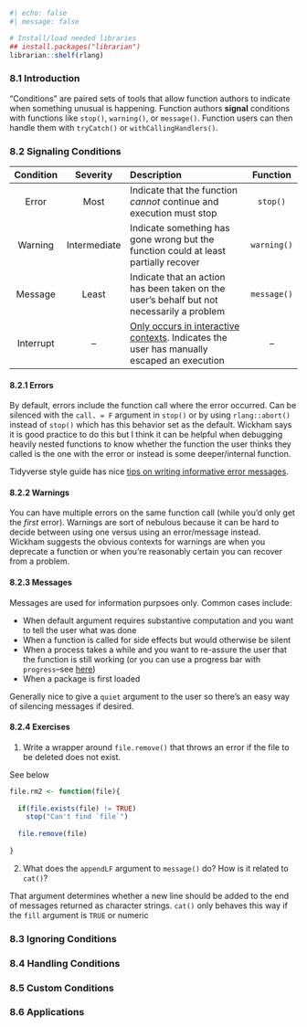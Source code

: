 
```r
#| echo: false
#| message: false

# Install/load needed libraries
## install.packages("librarian")
librarian::shelf(rlang)
```

### 8.1 Introduction

"Conditions" are paired sets of tools that allow function authors to indicate when something unusual is happening. Function authors **signal** conditions with functions like `stop()`, `warning()`, or `message()`. Function users can then handle them with `tryCatch()` or `withCallingHandlers()`.

### 8.2 Signaling Conditions

| **Condition** | **Severity** | **Description** | Function |
|:---:|:---:|:-----------------------------|:---:|
| Error | Most | Indicate that the function _cannot_ continue and execution must stop | `stop()` |
| Warning | Intermediate | Indicate something has gone wrong but the function could at least partially recover | `warning()` |
| Message | Least | Indicate that an action has been taken on the user's behalf but not necessarily a problem | `message()` |
| Interrupt | -- | <u>Only occurs in interactive contexts</u>. Indicates the user has manually escaped an execution | -- |

#### 8.2.1 Errors

By default, errors include the function call where the error occurred. Can be silenced with the `call. = F` argument in `stop()` or by using `rlang::abort()` instead of `stop()` which has this behavior set as the default. Wickham says it is good practice to do this but I think it can be helpful when debugging heavily nested functions to know whether the function the user thinks they called is the one with the error or instead is some deeper/internal function.

Tidyverse style guide has nice [tips on writing informative error messages](https://style.tidyverse.org/error-messages.html).

#### 8.2.2 Warnings

You can have multiple errors on the same function call (while you'd only get the _first_ error). Warnings are sort of nebulous because it can be hard to decide between using one versus using an error/message instead. Wickham suggests the obvious contexts for warnings are when you deprecate a function or when you're reasonably certain you can recover from a problem.

#### 8.2.3 Messages

Messages are used for information purpsoes only. Common cases include:

- When default argument requires substantive computation and you want to tell the user what was done
- When a function is called for side effects but would otherwise be silent
- When a process takes a while and you want to re-assure the user that the function is still working (or you can use a progress bar with `progress`--see [here](https://r-lib.github.io/progress/))
- When a package is first loaded

Generally nice to give a `quiet` argument to the user so there's an easy way of silencing messages if desired.

#### 8.2.4 Exercises

1. Write a wrapper around `file.remove()` that throws an error if the file to be deleted does not exist.

[See below]{.answer}

```r
file.rm2 <- function(file){
  
  if(file.exists(file) != TRUE)
    stop("Can't find `file`")
  
  file.remove(file)
  
}
```

2. What does the `appendLF` argument to `message()` do? How is it related to `cat()`?

[That argument determines whether a new line should be added to the end of messages returned as character strings. `cat()` only behaves this way if the `fill` argument is `TRUE` or numeric]{.answer}

### 8.3 Ignoring Conditions



### 8.4 Handling Conditions



### 8.5 Custom Conditions



### 8.6 Applications





